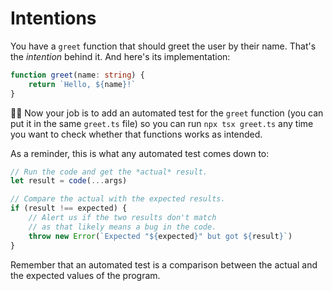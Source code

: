 # Intentions

<EpicVideo url="https://www.epicweb.dev/workshops/testing-fundamentals/principles/write-an-intentional-test" />

You have a `greet` function that should greet the user by their name. That's the _intention_ behind it. And here's its implementation:

```ts filename=greet.js nocopy nonumber
function greet(name: string) {
	return `Hello, ${name}!`
}
```

👨‍💼 Now your job is to add an automated test for the <code>greet</code> function
(you can put it in the same <code>greet.ts</code> file) so you can run <code>npx tsx
greet.ts</code> any time you want to check whether that functions works as
intended.

As a reminder, this is what any automated test comes down to:

```ts
// Run the code and get the *actual* result.
let result = code(...args)

// Compare the actual with the expected results.
if (result !== expected) {
	// Alert us if the two results don't match
	// as that likely means a bug in the code.
	throw new Error(`Expected "${expected}" but got ${result}`)
}
```

<callout-info>Remember that an automated test is a comparison between the actual and the expected values of the program.</callout-info>
